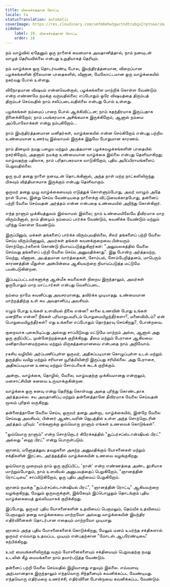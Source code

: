 ```yaml
---
title: மிகைச்சத்தான ரொட்டி
locale: ta
statusTranslation: automatic
coverImage: https://res.cloudinary.com/xmfm6mhw3gwctndtcubgx2rptnae/image/upload/v1740468922/small_cover_tratado_de_psicologia_revolucionaria_a4c0dca4e0.webp
sidebar:
    label: 18. மிகைச்சத்தான ரொட்டி
    order: 18
---
```

நம் வாழ்வில் ஏதேனும் ஒரு நாளைக் கவனமாக அவதானித்தால், நாம் நனவுடன் வாழத் தெரியவில்லை என்பது உறுதியாகத் தெரியும்.

நம் வாழ்க்கை ஒரு தொடர்வண்டி போல, இயந்திரத்தனமான, விறைப்பான பழக்கங்களின் நிலையான பாதைகளில், வீணான, மேலோட்டமான ஒரு வாழ்க்கையில் நகர்வது போல் உள்ளது.

விநோதமான விஷயம் என்னவென்றால், பழக்கங்களை மாற்றிக் கொள்ள வேண்டும் என்ற எண்ணமே நமக்கு வருவதில்லை; எப்போதும் ஒரே விஷயத்தை திரும்பத் திரும்பச் செய்வதில் நாம் சலிப்படைவதில்லை என்பது போல் உள்ளது.

பழக்கங்கள் நம்மைப் பாறை போல் ஆக்கிவிட்டன; நாம் சுதந்திரமாக இருப்பதாக நினைக்கிறோம்; நாம் பயங்கரமாக அசிங்கமாக இருக்கிறோம், ஆனால் நம்மை அப்போலோக்கள் என்று நம்புகிறோம்...

நாம் இயந்திரத்தனமான மனிதர்கள், வாழ்க்கையில் என்ன செய்கிறோம் என்பது பற்றிய உண்மையான உணர்வு இல்லாமல் இருக்க இதுவே போதுமான காரணம்.

நாம் தினமும் நமது பழைய மற்றும் அபத்தமான பழக்கவழக்கங்களின் பாதையில் நகர்கிறோம், அதனால் நமக்கு உண்மையான வாழ்க்கை இல்லை என்பது தெளிவாகிறது; வாழ்வதற்கு பதிலாக, நாம் பரிதாபகரமாக வாடுகிறோம், புதிய அபிப்பிராயங்களைப் பெறுவதில்லை.

ஒரு நபர் தனது நாளை நனவுடன் தொடங்கினால், அந்த நாள் மற்ற நாட்களிலிருந்து மிகவும் வித்தியாசமாக இருக்கும் என்பது தெளிவாகும்.

ஒருவர் தனது முழு வாழ்க்கையையும் எடுத்துக் கொள்ளும்போது, ​​அவர் வாழும் அதே நாள் போல, இன்று செய்ய வேண்டியதை நாளைக்கு விட்டுவைக்காதபோது, ​​தன்னைப் பற்றி வேலை செய்வதன் அர்த்தம் என்ன என்பதை உண்மையில் அறிந்து கொள்கிறார்.

எந்த நாளும் முக்கியத்துவம் இல்லாமல் இல்லை; நாம் உண்மையிலேயே தீவிரமாக மாற விரும்பினால், நாம் தினமும் நம்மைப் பார்க்க வேண்டும், கவனிக்க வேண்டும் மற்றும் புரிந்து கொள்ள வேண்டும்.

இருப்பினும், மக்கள் தங்களைப் பார்க்க விரும்புவதில்லை, சிலர் தங்களைப் பற்றி வேலை செய்ய விரும்பினாலும், அவர்கள் தங்கள் கவனக்குறைவை பின்வரும் சொற்றொடர்களைக் கொண்டு நியாயப்படுத்துகிறார்கள்: "அலுவலகத்தில் வேலை செய்வது தங்களைப் பற்றி வேலை செய்ய அனுமதிக்காது". இது போன்ற அர்த்தமற்ற, வெற்று, வீணான, அபத்தமான வார்த்தைகள், சோம்பல், சோம்பேறித்தனம், மாபெரும் காரணத்தின் மீதுள்ள அன்பின்மை ஆகியவற்றை நியாயப்படுத்த மட்டுமே பயன்படுகின்றன.

இப்படிப்பட்டவர்களுக்கு ஆன்மீக கவலைகள் நிறைய இருந்தாலும், அவர்கள் ஒருபோதும் மாற மாட்டார்கள் என்பது வெளிப்படை.

நம்மை நாமே கவனிப்பது அவசரமானது, தவிர்க்க முடியாதது. உண்மையான மாற்றத்திற்கு உள் சுய அவதானிப்பு அவசியம்.

எழும் போது உங்கள் உளவியல் நிலை என்ன? காலை உணவின் போது உங்கள் மனநிலை என்ன? நீங்கள் பரிமாறுபவரிடம் பொறுமையிழந்தீர்களா?, மனைவியிடம்? ஏன் பொறுமையிழந்தீர்கள்? எது உங்களை எப்போதும் தொந்தரவு செய்கிறது?, போன்றவை.

குறைவாக புகைபிடிப்பது அல்லது சாப்பிடுவது மட்டுமே மாற்றம் அல்ல, ஆனால் அது ஒரு குறிப்பிட்ட முன்னேற்றத்தைக் குறிக்கிறது. தீமை மற்றும் பேராசை ஆகியவை மனிதாபிமானமற்றவை மற்றும் மிருகத்தனமானவை என்பதை நாம் அறிவோம்.

ரகசிய வழியில் அர்ப்பணிப்புள்ள ஒருவர், அதிகப்படியான கொழுப்புள்ள உடல் மற்றும் துருத்திய வயிறு மற்றும் சரியான யூரித்மியின்றி இருப்பது சரியில்லை. அது பேராசை, அதிகப்படியான உணவு மற்றும் சோம்பலைக் கூடக் குறிக்கும்.

அன்றாட வாழ்க்கை, தொழில், வேலை, வாழ்வதற்கு முக்கியமானது என்றாலும், மனசாட்சியின் கனவை உருவாக்குகின்றன.

வாழ்க்கை ஒரு கனவு என்று தெரிந்து கொள்வது அதை புரிந்து கொண்டதாக அர்த்தமல்ல. சுய அவதானிப்பு மற்றும் தன்னைத்தானே தீவிரமாக வேலை செய்வதன் மூலம் புரிதல் வருகிறது.

தன்னைத்தானே வேலை செய்ய, ஒருவர் தனது அன்றாட வாழ்க்கையில், இன்றே வேலை செய்வது அவசியம், பின்னர் ஆண்டவரின் ஜெபத்தில் உள்ள அந்த சொற்றொடரின் அர்த்தம் புரியும்: "எங்களுக்கு ஒவ்வொரு நாளும் எங்கள் உணவைக் கொடுங்கள்".

"ஒவ்வொரு நாளும்" என்ற சொற்றொடர் கிரேக்கத்தில் "சூப்பர்சப்ஸ்டான்ஷியல் பிரட்" அல்லது "ஹை பிரட்" என்று பொருள்படும்.

ஞானம், மனோதத்துவ தவறுகளை அகற்ற அனுமதிக்கும் யோசனைகள் மற்றும் சக்திகளின் இரட்டை அர்த்தத்தில் வாழ்க்கையின் உணவை வழங்குகிறது.

ஒவ்வொரு முறையும் நாம் ஒரு குறிப்பிட்ட 'நான்' என்ற எண்ணத்தை அண்ட தூசியாக மாற்றும்போதும், நாம் உளவியல் அனுபவத்தைப் பெறுகிறோம், "ஞானத்தின் ரொட்டியை" சாப்பிடுகிறோம், ஒரு புதிய அறிவைப் பெறுகிறோம்.

ஞானம் நமக்கு "சூப்பர்சப்ஸ்டான்ஷியல் பிரட்", "ஞானத்தின் ரொட்டி" ஆகியவற்றை வழங்குகிறது, மேலும் ஒருவருக்குள், இங்கேயும் இப்பொழுதும் தொடங்கும் புதிய வாழ்க்கையைத் துல்லியமாகக் குறிக்கிறது.

இப்போது, ​​ஒருவர் புதிய யோசனைகளின் உதவியைப் பெறாமலும், தெய்வீக உதவியைப் பெறாமலும் தனது வாழ்க்கையை மாற்றவோ அல்லது வாழ்க்கையின் இயந்திர எதிர்வினைகள் தொடர்பான எதையும் மாற்றவோ முடியாது.

ஞானம் அந்த புதிய யோசனைகளைக் கொடுக்கிறது, மேலும் மனம் உயர்ந்த சக்திகளால் ஒருவர் எவ்வாறு உதவப்பட முடியும் என்பதற்கான "மோடஸ் ஆபரேண்டியை" கற்பிக்கிறது.

உயர் மையங்களிலிருந்து வரும் யோசனைகளையும் சக்தியையும் பெறுவதற்கு நமது உடலின் கீழ் மையங்களை நாம் தயார்படுத்த வேண்டும்.

தன்னைப் பற்றி வேலை செய்வதில் இழிவானது எதுவும் இல்லை. எவ்வளவு அற்பமானதாக இருந்தாலும் எந்தவொரு சிந்தனையும் கவனிக்கப்பட வேண்டியது. எந்தவொரு எதிர்மறை உணர்ச்சி, எதிர்வினை போன்றவை கவனிக்கப்பட வேண்டும்.

